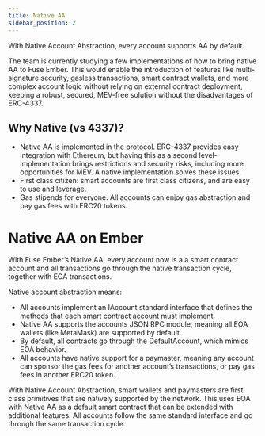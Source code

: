 ```yaml
---
title: Native AA
sidebar_position: 2
---
```


With Native Account Abstraction, every account supports AA by default.

The team is currently studying a few implementations of how to bring native AA to Fuse Ember. This would enable the introduction of features like multi-signature security, gasless transactions, smart contract wallets, and more complex account logic without relying on external contract deployment, keeping a robust, secured, MEV-free solution without the disadvantages of ERC-4337.

## Why Native (vs 4337)?

* Native AA is implemented in the protocol. ERC-4337 provides easy integration with Ethereum, but having this as a second level-implementation brings restrictions and security risks, including more opportunities for MEV. A native implementation solves these issues.
* First class citizen: smart accounts are first class citizens, and are easy to use and leverage.
* Gas stipends for everyone. All accounts can enjoy gas abstraction and pay gas fees with ERC20 tokens.

# Native AA on Ember

With Fuse Ember’s Native AA, every account now is a a smart contract account and all transactions go through the native transaction cycle, together with EOA transactions. 

Native account abstraction means:

* All accounts implement an IAccount standard interface that defines the methods that each smart contract account must implement.
* Native AA supports the accounts JSON RPC module, meaning all EOA wallets (like MetaMask) are supported by default.
* By default, all contracts go through the DefaultAccount, which mimics EOA behavior. 
* All accounts have native support for a paymaster, meaning any account can sponsor the gas fees for another account’s transactions, or pay gas fees in another ERC20 token.

With Native Account Abstraction, smart wallets and paymasters are first class primitives that are natively supported by the network. This uses EOA with Native AA as a default smart contract that can be extended with additional features. All accounts follow the same standard interface and go through the same transaction cycle.
